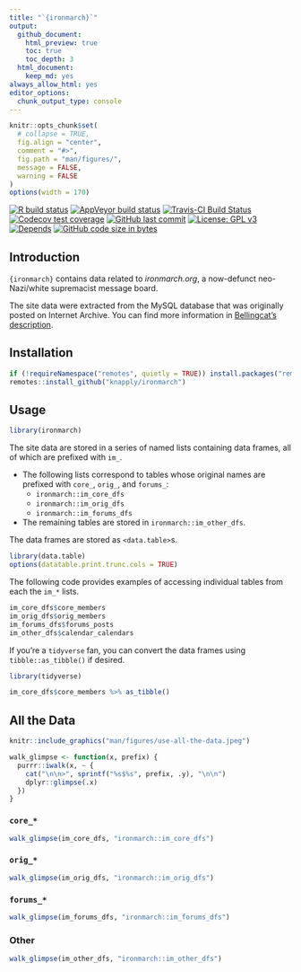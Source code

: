 ```yaml
---
title: "`{ironmarch}`"
output:
  github_document:
    html_preview: true
    toc: true
    toc_depth: 3
  html_document:
    keep_md: yes
always_allow_html: yes
editor_options: 
  chunk_output_type: console
---
```


<!-- README.Rmd generates README.md. -->

```r
knitr::opts_chunk$set(
  # collapse = TRUE,
  fig.align = "center",
  comment = "#>",
  fig.path = "man/figures/",
  message = FALSE,
  warning = FALSE
)
options(width = 170)
```


<!-- # `{ironmarch}` -->


<!-- badges: start -->
[![R build status](https://github.com/knapply/ironmarch/workflows/R-CMD-check/badge.svg)](https://github.com/knapply/ironmarch/actions?workflow=R-CMD-check)
[![AppVeyor build status](https://ci.appveyor.com/api/projects/status/github/knapply/ironmarch?branch=master&svg=true)](https://ci.appveyor.com/project/knapply/ironmarch)
[![Travis-CI Build Status](https://travis-ci.org/knapply/ironmarch.svg?branch=master)](https://travis-ci.org/knapply/ironmarch)
[![Codecov test coverage](https://codecov.io/gh/knapply/ironmarch/branch/master/graph/badge.svg)](https://codecov.io/gh/knapply/ironmarch?branch=master)
[![GitHub last commit](https://img.shields.io/github/last-commit/knapply/ironmarch.svg)](https://github.com/knapply/ironmarch/commits/master)
[![License: GPL v3](https://img.shields.io/badge/License-GPLv3-blue.svg)](https://www.gnu.org/licenses/gpl-3.0)
[![Depends](https://img.shields.io/badge/Depends-GNU_R>=3.5-blue.svg)](https://www.r-project.org/)
[![GitHub code size in bytes](https://img.shields.io/github/languages/code-size/knapply/ironmarch.svg)](https://github.com/knapply/ironmarch)
<!-- badges: end -->


## Introduction

`{ironmarch}` contains data related to _ironmarch.org_, a now-defunct neo-Nazi/white supremacist message board.

The site data were extracted from the MySQL database that was originally posted on Internet Archive. You can find more information in [Bellingcat's description](https://www.bellingcat.com/resources/how-tos/2019/11/06/massive-white-supremacist-message-board-leak-how-to-access-and-interpret-the-data/).

## Installation

```r
if (!requireNamespace("remotes", quietly = TRUE)) install.packages("remotes")
remotes::install_github("knapply/ironmarch")
```

## Usage

```r
library(ironmarch)
```


The site data are stored in a series of named lists containing data frames, all of which are prefixed with `im_`.

* The following lists correspond to tables whose original names are prefixed with `core_`, `orig_`, and `forums_`:
    + `ironmarch::im_core_dfs`
    * `ironmarch::im_orig_dfs`
    * `ironmarch::im_forums_dfs`
* The remaining tables are stored in `ironmarch::im_other_dfs`.

The data frames are stored as `<data.table>`s.

```r
library(data.table)
options(datatable.print.trunc.cols = TRUE)
```

The following code provides examples of accessing individual tables from each the `im_*` lists.

```r
im_core_dfs$core_members
im_orig_dfs$orig_members
im_forums_dfs$forums_posts
im_other_dfs$calendar_calendars
```

If you're a `tidyverse` fan, you can convert the data frames using `tibble::as_tibble()` if desired.

```r
library(tidyverse)

im_core_dfs$core_members %>% as_tibble()
```


## All the Data 

```r
knitr::include_graphics("man/figures/use-all-the-data.jpeg")
```



```r
walk_glimpse <- function(x, prefix) {
  purrr::iwalk(x, ~ {
    cat("\n\n>", sprintf("%s$%s", prefix, .y), "\n\n")
    dplyr::glimpse(.x)
  })
}
```

### `core_*`

```r
walk_glimpse(im_core_dfs, "ironmarch::im_core_dfs")
```

### `orig_*`

```r
walk_glimpse(im_orig_dfs, "ironmarch::im_orig_dfs")
```

### `forums_*`

```r
walk_glimpse(im_forums_dfs, "ironmarch::im_forums_dfs")
```

### Other

```r
walk_glimpse(im_other_dfs, "ironmarch::im_other_dfs")
```


